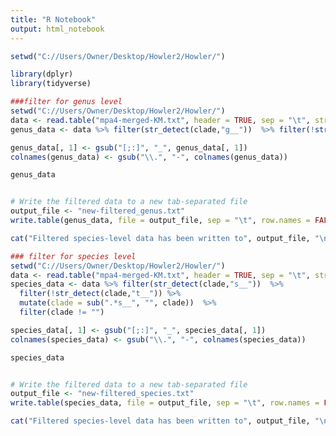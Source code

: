 ```yaml
---
title: "R Notebook"
output: html_notebook
---
```





```r
setwd("C://Users/Owner/Desktop/Howler2/Howler/")
```

```r
library(dplyr)
library(tidyverse)
```
```r
###filter for genus level
setwd("C://Users/Owner/Desktop/Howler2/Howler/")
data <- read.table("mpa4-merged-KM.txt", header = TRUE, sep = "\t", stringsAsFactors = FALSE)
genus_data <- data %>% filter(str_detect(clade,"g__"))  %>% filter(!str_detect(clade,"s__")) %>% mutate(clade = sub(".*g__", "", clade)) 

genus_data[, 1] <- gsub("[;:]", "_", genus_data[, 1])
colnames(genus_data) <- gsub("\\.", "-", colnames(genus_data))

genus_data


# Write the filtered data to a new tab-separated file
output_file <- "new-filtered_genus.txt"
write.table(genus_data, file = output_file, sep = "\t", row.names = FALSE, quote = FALSE)

cat("Filtered species-level data has been written to", output_file, "\n")
```

```r
### filter for species level
setwd("C://Users/Owner/Desktop/Howler2/Howler/")
data <- read.table("mpa4-merged-KM.txt", header = TRUE, sep = "\t", stringsAsFactors = FALSE)
species_data <- data %>% filter(str_detect(clade,"s__"))  %>% 
  filter(!str_detect(clade,"t__")) %>% 
  mutate(clade = sub(".*s__", "", clade))  %>%
  filter(clade != "")

species_data[, 1] <- gsub("[;:]", "_", species_data[, 1])
colnames(species_data) <- gsub("\\.", "-", colnames(species_data))

species_data


# Write the filtered data to a new tab-separated file
output_file <- "new-filtered_species.txt"
write.table(species_data, file = output_file, sep = "\t", row.names = FALSE, quote = FALSE)

cat("Filtered species-level data has been written to", output_file, "\n")
```


